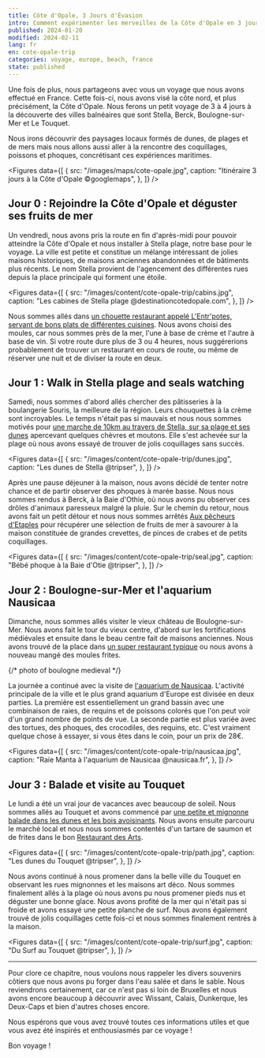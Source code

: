 ```yaml
---
title: Côte d'Opale, 3 Jours d'Évasion
intro: Comment expérimenter les merveilles de la Côte d'Opale en 3 jours ? Un guide au travers de Boulogne-sur-Mer, Nausicaa, Le Touquet et Stella.
published: 2024-01-20
modified: 2024-02-11
lang: fr
en: cote-opale-trip
categories: voyage, europe, beach, france
state: published
---
```



Une fois de plus, nous partageons avec vous un voyage que nous avons effectué en France. Cette fois-ci, nous avons visé la côte nord, et plus précisément, la Côte d'Opale. Nous ferons un petit voyage de 3 à 4 jours à la découverte des villes balnéaires que sont Stella, Berck, Boulogne-sur-Mer et Le Touquet.

Nous irons découvrir des paysages locaux formés de dunes, de plages et de mers mais nous allons aussi aller à la rencontre des coquillages, poissons et phoques, concrétisant ces expériences maritimes.

<Figures
  data={[
    {
      src: "/images/maps/cote-opale.jpg",
      caption: "Itinéraire 3 jours à la Côte d'Opale ©googlemaps",
    },
  ]}
/>

## Jour 0 : Rejoindre la Côte d'Opale et déguster ses fruits de mer

Un vendredi, nous avons pris la route en fin d'après-midi pour pouvoir atteindre la Côte d'Opale et nous installer à Stella plage, notre base pour le voyage. La ville est petite et constitue un mélange intéressant de jolies maisons historiques, de maisons anciennes abandonnées et de bâtiments plus récents. Le nom Stella provient de l'agencement des différentes rues depuis la place principale qui forment une étoile.

<Figures
  data={[
    {
      src: "/images/content/cote-opale-trip/cabins.jpg",
      caption: "Les cabines de Stella plage @destinationcotedopale.com",
    },
  ]}
/>

Nous sommes allés dans <a href="https://www.lentrpotes.fr/" target="_blank">un chouette restaurant appelé L'Entr'potes, servant de bons plats de différentes cuisines</a>. Nous avons choisi des moules, car nous sommes près de la mer, l'une à base de crème et l'autre à base de vin. Si votre route dure plus de 3 ou 4 heures, nous suggérerions probablement de trouver un restaurant en cours de route, ou même de réserver une nuit et de diviser la route en deux.

## Jour 1 : Walk in Stella plage and seals watching

Samedi, nous sommes d'abord allés chercher des pâtisseries à la boulangerie Souris, la meilleure de la région. Leurs chouquettes à la crème sont incroyables. Le temps n'était pas si mauvais et nous nous sommes motivés pour <a href="https://www.komoot.com/fr-fr/smarttour/16592034" target="_blank">une marche de 10km au travers de Stella, sur sa plage et ses dunes</a> apercevant quelques chèvres et moutons. Elle s'est achevée sur la plage où nous avons essayé de trouver de jolis coquillages sans succès.

<Figures
  data={[
    {
      src: "/images/content/cote-opale-trip/dunes.jpg",
      caption: "Les dunes de Stella @tripser",
    },
  ]}
/>

Après une pause déjeuner à la maison, nous avons décidé de tenter notre chance et de partir observer des phoques à marée basse. Nous nous sommes rendus à Berck, à la Baie d'Othie, où nous avons pu observer ces drôles d'animaux paresseux malgré la pluie. Sur le chemin du retour, nous avons fait un petit détour et nous nous sommes arrêtés <a href="https://maps.app.goo.gl/mrsrAFYMJk2xFeAj7" target="_blank">Aux pêcheurs d'Etaples</a> pour récupérer une sélection de fruits de mer à savourer à la maison constituée de grandes crevettes, de pinces de crabes et de petits coquillages.

<Figures
  data={[
    {
      src: "/images/content/cote-opale-trip/seal.jpg",
      caption: "Bébé phoque à la Baie d'Otie @tripser",
    },
  ]}
/>

## Jour 2 : Boulogne-sur-Mer et l'aquarium Nausicaa

Dimanche, nous sommes allés visiter le vieux château de Boulogne-sur-Mer. Nous avons fait le tour du vieux centre, d'abord sur les fortifications médiévales et ensuite dans le beau centre fait de maisons anciennes. Nous avons trouvé de la place dans <a href="https://www.le-swan.fr/" target="_blank">un super restaurant typique</a> ou nous avons à nouveau mangé des moules frites.

{/* photo of boulogne medieval */}

La journée a continué avec la visite de <a href="https://www.nausicaa.fr/fr" target="_blank">l'aquarium de Nausicaa</a>. L'activité principale de la ville et le plus grand aquarium d'Europe est divisée en deux parties. La première est essentiellement un grand bassin avec une combinaison de raies, de requins et de poissons colorés que l'on peut voir d'un grand nombre de points de vue. La seconde partie est plus variée avec des tortues, des phoques, des crocodiles, des requins, etc. C'est vraiment quelque chose à essayer, si vous êtes dans le coin, pour un prix de 28€.

<Figures
  data={[
    {
      src: "/images/content/cote-opale-trip/nausicaa.jpg",
      caption: "Raie Manta à l'aquarium de Nausicaa @nausicaa.fr",
    },
  ]}
/>

## Jour 3 : Balade et visite au Touquet

Le lundi a été un vrai jour de vacances avec beaucoup de soleil. Nous sommes allés au Touquet et avons commencé par <a href="https://www.letouquet.com/le-touquet-paris-plage/ambiances-quartiers/espaces-dunaires/" target="_blank">une petite et mignonne balade dans les dunes et les bois avoisinants</a>. Nous avons ensuite parcouru le marché local et nous nous sommes contentés d'un tartare de saumon et de frites dans le bon <a href="https://le-restaurant-des-arts.fr/" target="_blank">Restaurant des Arts</a>.

<Figures
  data={[
    {
      src: "/images/content/cote-opale-trip/path.jpg",
      caption: "Les dunes du Touquet @tripser",
    },
  ]}
/>

Nous avons continué à nous promener dans la belle ville du Touquet en observant les rues mignonnes et les maisons art déco. Nous sommes finalement allés à la plage où nous avons pu nous promener pieds nus et déguster une bonne glace. Nous avons profité de la mer qui n'était pas si froide et avons essayé une petite planche de surf. Nous avons également trouvé de jolis coquillages cette fois-ci et nous sommes finalement rentrés à la maison.

<Figures
  data={[
    {
      src: "/images/content/cote-opale-trip/surf.jpg",
      caption: "Du Surf au Touquet @tripser",
    },
  ]}
/>

<hr />

Pour clore ce chapitre, nous voulons nous rappeler les divers souvenirs côtiers que nous avons pu forger dans l'eau salée et dans le sable. Nous reviendrons certainement, car ce n'est pas si loin de Bruxelles et nous avons encore beaucoup à découvrir avec Wissant, Calais, Dunkerque, les Deux-Caps et bien d'autres choses encore.

Nous espérons que vous avez trouvé toutes ces informations utiles et que vous avez été inspirés et enthousiasmés par ce voyage !

Bon voyage !

